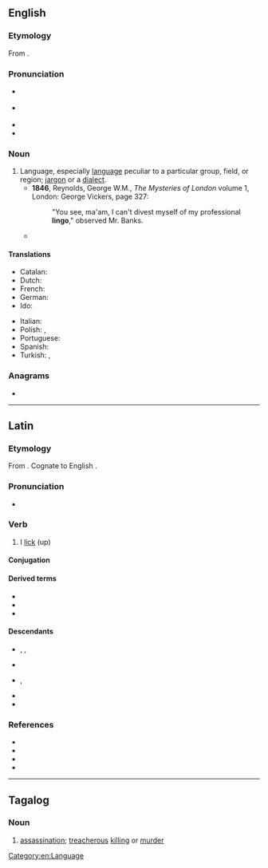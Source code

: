 {{also|Lingo|lìn-gò͘}}
==English==

===Etymology===
From {{der|en|la|lingua||language}}.

===Pronunciation===
* {{a|UK}} {{IPA|/ˈlɪŋ.ɡəʊ/|lang=en}}
* {{a|US}} {{IPA|/ˈliŋ.ɡoʊ/|lang=en}}
* {{audio|en-us-lingo.ogg|Audio (US)|lang=en}}
* {{rhymes|ɪŋɡəʊ|lang=en}}

===Noun===
{{en-noun|~|s|lingoes}}

# Language, especially [[language]] peculiar to a particular group, field, or region; [[jargon]] or a [[dialect]].
#* '''1846''', Reynolds, George W.M., ''The Mysteries of London'' volume 1, London: George Vickers, page 327:
#*: "You see, ma'am, I can't divest myself of my professional '''lingo'''," observed Mr. Banks.
#* {{quote-book|lang=en|year=1913|author={{w|Joseph C. Lincoln}}|chapter=12
|title=[http://openlibrary.org/works/OL5535161W Mr. Pratt's Patients]
|passage=She had Lord James' collar in one big fist and she pounded the table with the other and talked a blue streak. Nobody could make out plain what she said, for she was mainly jabbering Swede '''lingo''', but there was English enough, of a kind, to give us some idee.}}

====Translations====
{{trans-top|language peculiar to a particular group or region}}
* Catalan: {{t+|ca|argot|m}}
* Dutch: {{t+|nl|jargon|n}}
* French: {{t+|fr|jargon|m}}
* German: {{t+|de|Jargon|m}}
* Ido: {{t+|io|linguo}}
{{trans-mid}}
* Italian: {{t+|it|gergo|m}}
* Polish: {{t+|pl|narzecze|n}}, {{t+|pl|żargon|m}}
* Portuguese: {{t+|pt|jargão|m}}
* Spanish: {{t+|es|jerga|f}}
* Turkish: {{qualifier|linguistics}} {{t|tr|altdil}}, {{t|tr|meslek dili}}
{{trans-bottom}}

===Anagrams===
* {{anagrams|en|a=gilno|Ligon|Loing|ligno-|log in|log-in|login|long i}}

[[Category:en:Language]]

----

==Latin==

===Etymology===
From {{der|la|ine-pro|*leyǵʰ-}}. Cognate to English {{m|en|lick}}.

===Pronunciation===
* {{la-IPA|lingō}}

===Verb===
{{la-verb|3|lingō|linx|linct}}

# I [[lick]] (up)

====Conjugation====
{{la-conj|3|lingō|linx|linct}}

====Derived terms====
* {{l|la|cunnilingus}}
* {{l|la|dēlingō}}
* {{l|la|linctus}}

====Descendants====
* {{desc|rup|alingu}}, {{l|rup|alindziri}}, {{l|rup|lingu}}
* {{desc|fur|lenzi}}
* {{desc|ro|linge}}, {{l|ro|lingere}}
* {{desc|scn|lingiri}}
* {{desc|sc|linghere}}

===References===
* {{R:L&S}}
* {{R:Elementary Lewis}}
* {{R:du Cange}}
* {{R:Gaffiot}}

----

==Tagalog==

===Noun===
{{tl-noun|head=lingó}}

# [[assassination]]; [[treacherous]] [[killing]] or [[murder]]